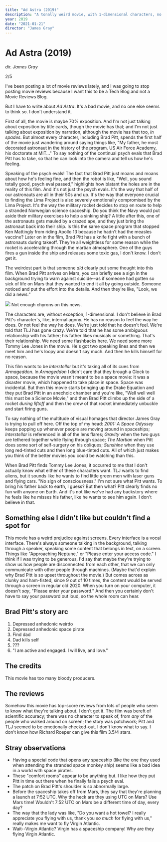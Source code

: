 ```yaml
---
title: "Ad Astra (2019)"
description: "A tonally weird movie, with 1-dimensional characters, no plot development, and a truly awful script: 2/5."
year: 2019
date: "2021-01-21"
director: "James Gray"
---
```



<Date date="2021-01-21"/>

# Ad Astra (2019)

_dir. James Gray_

2/5

I've been posting a lot of movie reviews lately, and I was going to stop posting movie reviews because I want this to be a Tech Blog and not a Movie Reviews Blog.

But I have to write about _Ad Astra_. It's a bad movie, and no one else seems to think so. I don't understand it.

First of all, the movie is maybe 70% exposition. And I'm not just talking about exposition by title cards, though the movie has that; and I'm not just talking about exposition by narration, although the movie has that too, _in spades_. But almost every character, including Brad Pitt, spends the first half of the movie just wandering around saying things like, "My father, he most decorated astronaut in the history of the program. US Air Force Academy, his doctorate at MIT..." To say nothing of the continual psych evals that Brad Pitt has to take, so that he can look into the camera and tell us how he's feeling.

Speaking of the psych evals! The fact that Brad Pitt just moans and moans about how he's feeling fine, and then the robot is like, "Well, you sound totally good, psych eval passed," highlights how blatant the holes are in the reality of this film. And it's not just the psych evals. It's the way that half of our astronauts are all in their 50s and up. It's the way that everyone crucial to finding the Lima Project is also severely emotionally compromised by the Lima Project. It's the way the military rocket decides to stop en route to help a stranded Norwegian science spaceship. Do you think the Navy would put aside their military exercises to help a sinking ship? A little after this, one of the astronauts gets mauled by a crazed ape, and they just bring the astronaut back into their ship. Is this the same space program that stopped Ken Mattingly from riding Apollo 13 because he hadn't had the measles vaccine? Later on in the film, Brad Pitt has a knife fight with a bunch of astronauts during takeoff. They're all weightless for some reason while the rocket is accelerating through the martian atmosphere. One of the guys fires a gun inside the ship and releases some toxic gas, I don't know. I don't get it.

The weirdest part is that someone _did_ clearly put some thought into this film. When Brad Pitt arrives on Mars, you can briefly see a sign in the background trying to warn against suicide--as if someone had gotten so sick of life on Mars that they wanted to end it all by going outside. Someone noticed and put the effort into the details. And then they're like, "Look, we did a news:"

<Image src="/2021-01/news.png">
  Not enough chyrons on this news.
</Image>

The characters are, without exception, 1-dimensional. I don't believe in Brad Pitt's character's, like, internal agony. He has no reason to feel the way he does. Or not feel the way he does. We're just told that he doesn't feel. We're told that TLJ has gone crazy. We're told that he has some ambiguous relationship with his father; his father likes musicals or something. That's their relationship. We need some flashbacks here. We need some more Tommy Lee Jones in the movie. He's got two speaking lines and then we meet him and he's loopy and doesn't say much. And then he kills himself for no reason.

This film wants to be _Interstellar_ but it's taking all of its cues from _Armageddon_. In _Armageddon_ I didn't care that they brough a Glock to space, because the movie wasn't meant to be a space movie: it was a disaster movie, which happened to take place in space. Space was incidental. But then this movie starts bringing up the Drake Equation and they put Brad Pitt in an anechoic chamber and you're like, "Well well well this must be a Science Movie," and then Brad Pitt climbs up the side of a rocket _during liftoff_ and then the crew of that rocket immediately unbuckle and start firing guns.

To say nothing of the multitude of visual homages that director James Gray is trying to pull off here. Off the top of my head: _2001: A Space Odyssey_ keeps popping up whenever people are moving around in spaceships; _Interstellar_ is referenced in all of the lens flares; _Gravity_ when the two guys are tethered together while flying through space; _The Martian_ when Pitt does some sort of self-surgery on his obliques; _Sunshine_ when they use long red-tinted cuts and then long blue-tinted cuts. All of which just makes you think of the better movies you could be watching than this.

When Brad Pitt finds Tommy Lee Jones, it occurred to me that I don't actually know what either of these characters want. TLJ wants to find aliens, but it sounds like he wants to find little green men with laser guns and flying cars. "No sign of consciousness." I'm not sure what Pitt wants. To bring his father back to earth, I guess? But then what? Pitt clearly finds no fun with anyone on Earth. And it's not like we've had any backstory where he feels like he misses his father, like he wants to see him again. I don't believe in that.

## Something else I didn't like but couldn't find a spot for
This movie has a weird prejudice against screens. Every interface is a vocal interface. There's always someone talking in the background, talking through a speaker, speaking some content that belongs in text, on a screen. Things like "Approaching Neptune," or "Please enter your access code." I think if I was trying to be generous, I'd say that maybe they're trying to show us how people are disconnected from each other, that we can only communicate with other people through machines. (Maybe that'd explain why Brad Pitt is so upset throughout the movie.) But comes across as clunky and ham-fisted, since 9 out of 10 times, the content would be served through a screen in regular old 2020. When you turn on your computer, it doesn't _say_, "Please enter your password." And then you certainly don't have to say your password out loud, so the whole room can hear.

## Brad Pitt's story arc
1. Depressed anhedonic weirdo
2. Depressed anhedonic space pirate
3. Find dad
4. Dad kills self
5. ???
6. "I am active and engaged. I will live, and love."

## The credits
This movie has too many bloody producers.

## The reviews
Somehow this movie has top-score reviews from lots of people who seem to know what they're talking about. I don't get it. The film was bereft of scientific accuracy; there was no character to speak of, from _any_ of the people who walked around on screen; the story was patchwork; Pitt and TLJ seemed to be emotionally checked-out. I don't know what to say. I don't know how Richard Roeper can give this film 3.5/4 stars.

## Stray observations
- Having a special code that opens any spaceship (like the one they used when attending the stranded space monkey ship) seems like a bad idea in a world with space pirates.
- These "comfort rooms" appear to be anything but. I like how they put Pitt in time out there when he finally fails a psych eval.
- The patch on Brad Pitt's shoulder is so abnormally large.
- Before the spaceship takes off from Mars, they say that they're planning a launch at 7:52 UTC. Why the heck are they using UTC on Mars? Use Mars time! Wouldn't 7:52 UTC on Mars be a different time of day, every day?
- The way that the lady was like, "Do you want a hot towel? I really appreciate you flying with us, thank you _so much_ for flying with us," really makes me want to fly Virgin Atlantic.
- Wait--Virgin Atlantic? Virgin has a spaceship company! Why are they flying Virgin Atlantic.